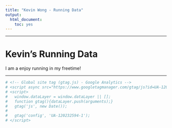 ```yaml
---
title: "Kevin Wong - Running Data"
output:
  html_document:
    toc: yes
---
```


***

<h1>Kevin's Running Data</h1>

I am a enjoy running in my freetime!

***

```r
# <!-- Global site tag (gtag.js) - Google Analytics -->
# <script async src="https://www.googletagmanager.com/gtag/js?id=UA-120232594-1"></script>
# <script>
#   window.dataLayer = window.dataLayer || [];
#   function gtag(){dataLayer.push(arguments);}
#   gtag('js', new Date());
# 
#   gtag('config', 'UA-120232594-1');
# </script>
```

